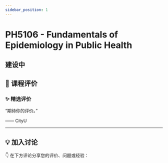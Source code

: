 ```yaml
---
sidebar_position: 1
---
```



# PH5106 - Fundamentals of Epidemiology in Public Health

## 建设中

## **💬 课程评价**

### ✨ **精选评价**
<div className={commentStyles.commentBox}>
    <p className={commentStyles.commentText}>
        “期待你的评价。”
    </p>
    <p className={commentStyles.commentAuthor}>—— CityU</p>
</div>

---

## **💡 加入讨论**

👇 在下方评论分享您的评价、问题或经验：
<Utterances />

